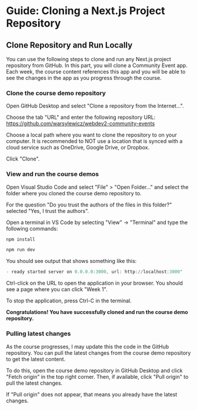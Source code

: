 
# Guide: Cloning a Next.js Project Repository

## Clone Repository and Run Locally

You can use the following steps to clone and run any Next.js project repository from GitHub. In this part, you will clone a Community Event app. Each week, the course content references this app and you will be able to see the changes in the app as you progress through the course.

<Steps>

### Clone the course demo repository

Open GitHub Desktop and select "Clone a repository from the Internet...".

Choose the tab "URL" and enter the following repository URL: https://github.com/warsylewicz/webdev2-community-events

Choose a local path where you want to clone the repository to on your computer. It is recommended to NOT use a location that is synced with a cloud service such as OneDrive, Google Drive, or Dropbox.

Click "Clone".

### View and run the course demos

Open Visual Studio Code and select "File" > "Open Folder..." and select the folder where you cloned the course demo repository to.

For the question "Do you trust the authors of the files in this folder?" selected "Yes, I trust the authors".

Open a terminal in VS Code by selecting "View" -> "Terminal" and type the following commands:

```PowerShell
npm install

npm run dev
```

You should see output that shows something like this:

```PowerShell
- ready started server on 0.0.0.0:3000, url: http://localhost:3000"
```

Ctrl-click on the URL to open the application in your browser. You should see a page where you can click "Week 1".

To stop the application, press Ctrl-C in the terminal.

**Congratulations! You have successfully cloned and run the course demo repository.**

### Pulling latest changes

As the course progresses, I may update this the code in the GitHub repository. You can pull the latest changes from the course demo repository to get the latest content.

To do this, open the course demo repository in GitHub Desktop and click "Fetch origin" in the top right corner. Then, if available, click "Pull origin" to pull the latest changes.

If "Pull origin" does not appear, that means you already have the latest changes.

</Steps>
